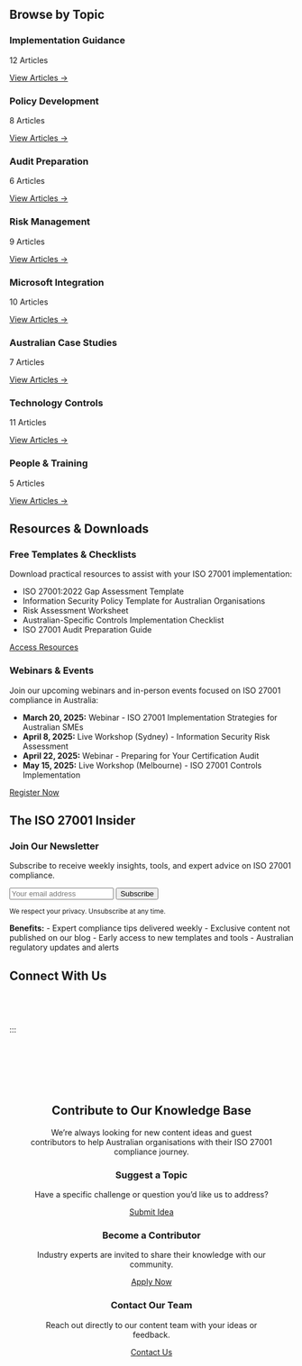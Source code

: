 ## Browse by Topic

::: {.row .g-4}
::: {.col-lg-3 .col-md-6}
::: {.feature-card}
<i class="bi bi-journal-text"></i>

### Implementation Guidance
12 Articles

[View Articles →](#){.btn-secondary .mt-2}
:::
:::

::: {.col-lg-3 .col-md-6}
::: {.feature-card}
<i class="bi bi-shield-lock"></i>

### Policy Development
8 Articles

[View Articles →](#){.btn-secondary .mt-2}
:::
:::

::: {.col-lg-3 .col-md-6}
::: {.feature-card}
<i class="bi bi-clipboard-check"></i>

### Audit Preparation
6 Articles

[View Articles →](#){.btn-secondary .mt-2}
:::
:::

::: {.col-lg-3 .col-md-6}
::: {.feature-card}
<i class="bi bi-graph-up"></i>

### Risk Management
9 Articles

[View Articles →](#){.btn-secondary .mt-2}
:::
:::

::: {.col-lg-3 .col-md-6}
::: {.feature-card}
<i class="bi bi-microsoft"></i>

### Microsoft Integration
10 Articles

[View Articles →](#){.btn-secondary .mt-2}
:::
:::

::: {.col-lg-3 .col-md-6}
::: {.feature-card}
<i class="bi bi-building"></i>

### Australian Case Studies
7 Articles

[View Articles →](#){.btn-secondary .mt-2}
:::
:::

::: {.col-lg-3 .col-md-6}
::: {.feature-card}
<i class="bi bi-laptop"></i>

### Technology Controls
11 Articles

[View Articles →](#){.btn-secondary .mt-2}
:::
:::

::: {.col-lg-3 .col-md-6}
::: {.feature-card}
<i class="bi bi-people"></i>

### People & Training
5 Articles

[View Articles →](#){.btn-secondary .mt-2}
:::
:::
:::

## Resources & Downloads

::: {.row .g-4}
::: {.col-md-6}
::: {.grc-domain-card}
### Free Templates & Checklists

Download practical resources to assist with your ISO 27001 implementation:

- ISO 27001:2022 Gap Assessment Template
- Information Security Policy Template for Australian Organisations
- Risk Assessment Worksheet
- Australian-Specific Controls Implementation Checklist
- ISO 27001 Audit Preparation Guide

[Access Resources](#){.cta-btn .mt-3}
:::
:::

::: {.col-md-6}
::: {.grc-domain-card}
### Webinars & Events

Join our upcoming webinars and in-person events focused on ISO 27001 compliance in Australia:

- **March 20, 2025:** Webinar - ISO 27001 Implementation Strategies for Australian SMEs
- **April 8, 2025:** Live Workshop (Sydney) - Information Security Risk Assessment
- **April 22, 2025:** Webinar - Preparing for Your Certification Audit
- **May 15, 2025:** Live Workshop (Melbourne) - ISO 27001 Controls Implementation

[Register Now](#){.cta-btn .mt-3}
:::
:::
:::

## The ISO 27001 Insider

::: {.alert .alert-info}
### Join Our Newsletter

Subscribe to receive weekly insights, tools, and expert advice on ISO 27001 compliance.

::: {.row}
::: {.col-md-8 .mb-3}
<form id="newsletter-form" action="#" method="POST" class="d-flex">
  <input type="email" placeholder="Your email address" class="form-control me-2">
  <button type="submit" class="cta-btn">Subscribe</button>
</form>
<small>We respect your privacy. Unsubscribe at any time.</small>
:::

::: {.col-md-4}
**Benefits:**
- Expert compliance tips delivered weekly
- Exclusive content not published on our blog
- Early access to new templates and tools
- Australian regulatory updates and alerts
:::
:::
:::

## Connect With Us

::: {.social-links .mb-4 style="display: flex; justify-content: center; gap: 1.5rem; margin-top: 2rem;"}
<a href="#" class="social-icon"><i class="bi bi-linkedin"></i></a>
<a href="#" class="social-icon"><i class="bi bi-twitter-x"></i></a>
<a href="#" class="social-icon"><i class="bi bi-youtube"></i></a>
<a href="#" class="social-icon"><i class="bi bi-facebook"></i></a>
:::
:::

::: {.cta-section style="padding: 5rem 2rem; text-align: center; background-color: var(--kudoo-dark-blue); color: var(--kudoo-light-text);"}
::: {.container}
## Contribute to Our Knowledge Base

We're always looking for new content ideas and guest contributors to help Australian organisations with their ISO 27001 compliance journey.

::: {.row .justify-content-center}
::: {.col-md-4}
::: {.feature-card}
<i class="bi bi-lightbulb"></i>

### Suggest a Topic
Have a specific challenge or question you'd like us to address?

[Submit Idea](#){.btn-secondary}
:::
:::

::: {.col-md-4}
::: {.feature-card}
<i class="bi bi-pencil-square"></i>

### Become a Contributor
Industry experts are invited to share their knowledge with our community.

[Apply Now](#){.btn-secondary}
:::
:::

::: {.col-md-4}
::: {.feature-card}
<i class="bi bi-chat-dots"></i>

### Contact Our Team
Reach out directly to our content team with your ideas or feedback.

[Contact Us](#){.btn-secondary}
:::
:::
:::
:::
:::